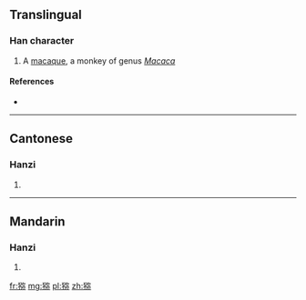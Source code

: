 {{also|獼}}
==Translingual==

===Han character===
{{Han char|rn=94|rad=犬|as=08|sn=11|four=|canj=KHNNF}}

# A [[macaque]], a monkey of genus ''[[Macaca]]''

====References====
* {{Han ref|kx=0713.150|dkj=20488|dj=1125.100|hdz=21354.210|uh=7315|ud=29461}}

----

==Cantonese==

===Hanzi===
{{yue-hanzi|jyut=|y=lei4, mei4|tra=獼}}

# {{defn|lang=yue|sort=犬08}}

----

==Mandarin==

===Hanzi===
{{cmn-hanzi|tra=獼|pin=[[mí]] ([[mi2]])|wg=mi<sup>2</sup>}}

# {{defn|lang=cmn|sort=犬08}}

[[fr:猕]]
[[mg:猕]]
[[pl:猕]]
[[zh:猕]]